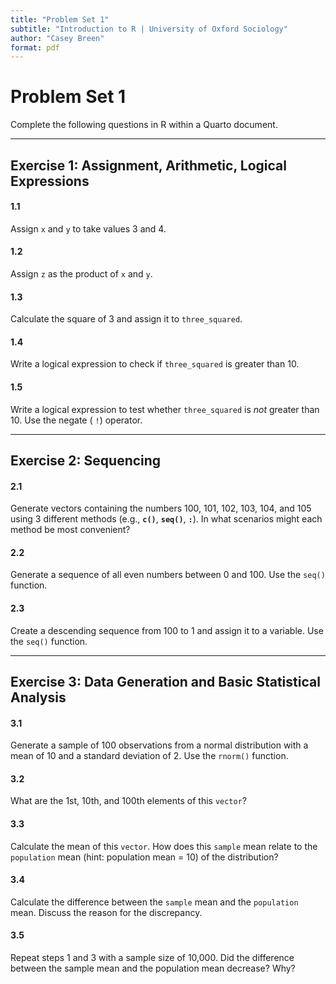 ```yaml
---
title: "Problem Set 1"
subtitle: "Introduction to R | University of Oxford Sociology"
author: "Casey Breen"
format: pdf
---
```


# Problem Set 1

Complete the following questions in R within a Quarto document.

------------------------------------------------------------------------

## Exercise 1: Assignment, Arithmetic, Logical Expressions

#### 1.1

Assign `x` and `y` to take values 3 and 4.

#### 1.2

Assign `z` as the product of `x` and `y`.

#### 1.3

Calculate the square of 3 and assign it to `three_squared`.

#### 1.4

Write a logical expression to check if `three_squared` is greater than 10.

#### 1.5

Write a logical expression to test whether `three_squared` is *not* greater than 10. Use the negate ( `!`) operator.

------------------------------------------------------------------------

## Exercise 2: Sequencing

#### 2.1

Generate vectors containing the numbers 100, 101, 102, 103, 104, and 105 using 3 different methods (e.g., **`c()`**, **`seq()`**, **`:`**). In what scenarios might each method be most convenient?

#### 2.2

Generate a sequence of all even numbers between 0 and 100. Use the `seq()` function.

#### 2.3

Create a descending sequence from 100 to 1 and assign it to a variable. Use the `seq()` function.

------------------------------------------------------------------------

## Exercise 3: Data Generation and Basic Statistical Analysis

#### 3.1

Generate a sample of 100 observations from a normal distribution with a mean of 10 and a standard deviation of 2. Use the `rnorm()` function.

#### 3.2

What are the 1st, 10th, and 100th elements of this `vector`?

#### 3.3

Calculate the mean of this `vector`. How does this `sample` mean relate to the `population` mean (hint: population mean = 10) of the distribution?

#### 3.4

Calculate the difference between the `sample` mean and the `population` mean. Discuss the reason for the discrepancy.

#### 3.5

Repeat steps 1 and 3 with a sample size of 10,000. Did the difference between the sample mean and the population mean decrease? Why?
